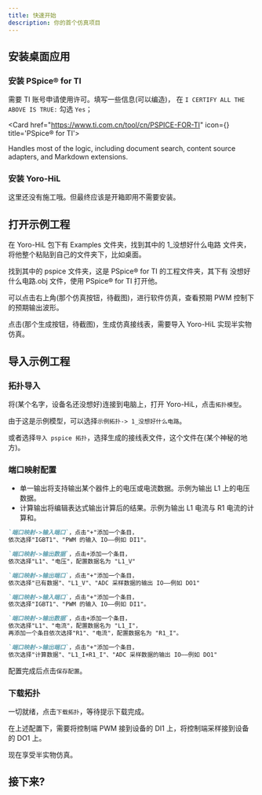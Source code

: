 ```yaml
---
title: 快速开始
description: 你的首个仿真项目
---
```



## 安装桌面应用

### 安装 PSpice® for TI

需要 TI 账号申请使用许可。填写一些信息(可以编造)，
在 `I CERTIFY ALL THE ABOVE IS TRUE:` 勾选 `Yes`；


<Card href="https://www.ti.com.cn/tool/cn/PSPICE-FOR-TI" icon={<EarthIcon className="text-purple-300" />} title='PSpice® for TI'>

Handles most of the logic, including document search, content source adapters, and Markdown extensions.

</Card>

### 安装 Yoro-HiL

这里还没有施工哦。但最终应该是开箱即用不需要安装。

## 打开示例工程

在 Yoro-HiL 包下有 Examples 文件夹，找到其中的 1_没想好什么电路 文件夹，将他整个粘贴到自己的文件夹下，比如桌面。

找到其中的 pspice 文件夹，这是 PSpice® for TI 的工程文件夹，其下有 没想好什么电路.obj 文件，使用 PSpice® for TI 打开他。

可以点击右上角(那个仿真按钮，待截图)，进行软件仿真，查看预期 PWM 控制下的预期输出波形。

点击(那个生成按钮，待截图)，生成仿真接线表，需要导入 Yoro-HiL 实现半实物仿真。

## 导入示例工程

### 拓扑导入

将(某个名字，设备名还没想好)连接到电脑上，打开 Yoro-HiL，点击`拓扑模型`。

由于这是示例模型，可以选择`示例拓扑-> 1_没想好什么电路`。

或者选择`导入 pspice 拓扑`，选择生成的接线表文件，这个文件在(某个神秘的地方)。

### 端口映射配置

- 单一输出将支持输出某个器件上的电压或电流数据。示例为输出 L1 上的电压数据。
- 计算输出将编辑表达式输出计算后的结果。示例为输出 L1 电流与 R1 电流的计算和。

```markdown tab="单一输出"
`端口映射->输入端口`，点击"+"添加一个条目，
依次选择"IGBT1"、"PWM 的输入 IO——例如 DI1"。    

`端口映射->输出数据`，点击+添加一个条目，
依次选择"L1"、"电压"，配置数据名为 "L1_V" 

`端口映射->输出端口`，点击"+"添加一个条目，
依次选择"已有数据"、"L1_V"、"ADC 采样数据的输出 IO——例如 DO1"  
```
 
```markdown tab="计算输出"
`端口映射->输入端口`，点击"+"添加一个条目，
依次选择"IGBT1"、"PWM 的输入 IO——例如 DI1"。    

`端口映射->输出数据`，点击+添加一个条目，
依次选择"L1"、"电流"，配置数据名为 "L1_I"，
再添加一个条目依次选择"R1"、"电流"，配置数据名为 "R1_I"。  

`端口映射->输出端口`，点击"+"添加一个条目，
依次选择"计算数据"、"L1_I+R1_I"、"ADC 采样数据的输出 IO——例如 DO1"  
```

配置完成后点击`保存配置`。

### 下载拓扑

一切就绪，点击`下载拓扑`，等待提示下载完成。

在上述配置下，需要将控制端 PWM 接到设备的 DI1 上，将控制端采样接到设备的 DO1 上。

现在享受半实物仿真。

## 接下来?

<Cards>
  <Card title="参见常用QA规避错误" href="/docs/quickStart/QA/" />
</Cards>
